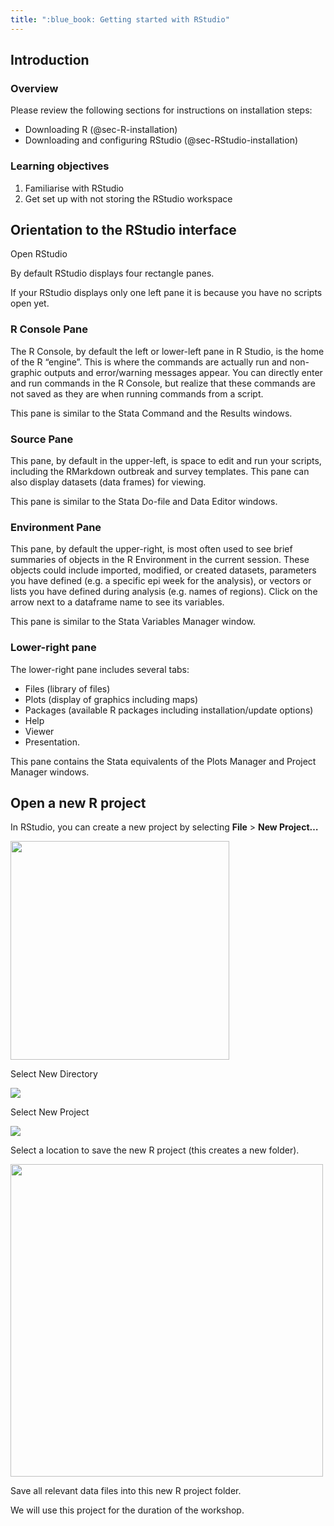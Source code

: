 ```yaml
---
title: ":blue_book: Getting started with RStudio"
---
```


## Introduction

### Overview

Please review the following sections for instructions on installation steps:

-   Downloading R (@sec-R-installation)
-   Downloading and configuring RStudio (@sec-RStudio-installation)

### Learning objectives

1. Familiarise with RStudio
2. Get set up with not storing the RStudio workspace

## Orientation to the RStudio interface

Open RStudio

By default RStudio displays four rectangle panes.

::: callout-tip
If your RStudio displays only one left pane it is because you have no scripts open yet.
:::

::: panel-tabset
### R Console Pane

The R Console, by default the left or lower-left pane in R Studio, is the home of the R "engine". This is where the commands are actually run and non-graphic outputs and error/warning messages appear. You can directly enter and run commands in the R Console, but realize that these commands are not saved as they are when running commands from a script.

::: callout-tip
This pane is similar to the Stata Command and the Results windows.
:::

### Source Pane

This pane, by default in the upper-left, is space to edit and run your scripts, including the RMarkdown outbreak and survey templates. This pane can also display datasets (data frames) for viewing.

::: callout-tip
This pane is similar to the Stata Do-file and Data Editor windows.
:::

### Environment Pane

This pane, by default the upper-right, is most often used to see brief summaries of objects in the R Environment in the current session. These objects could include imported, modified, or created datasets, parameters you have defined (e.g. a specific epi week for the analysis), or vectors or lists you have defined during analysis (e.g. names of regions). Click on the arrow next to a dataframe name to see its variables.

::: callout-tip
This pane is similar to the Stata Variables Manager window.
:::

### Lower-right pane

The lower-right pane includes several tabs:

-   Files (library of files)
-   Plots (display of graphics including maps)
-   Packages (available R packages including installation/update options)
-   Help
-   Viewer
-   Presentation.

::: callout-tip
This pane contains the Stata equivalents of the Plots Manager and Project Manager windows.
:::
:::

## Open a new R project

In RStudio, you can create a new project by selecting **File** \> **New Project...**

![](images/paste-CCA1D5A5.png){width="350"}

Select New Directory

![](images/paste-DCC39BB5.png)

Select New Project

![](images/paste-30A4402B.png)

Select a location to save the new R project (this creates a new folder).

![](images/paste-C05F97BD.png){width="500"}

Save all relevant data files into this new R project folder.

We will use this project for the duration of the workshop.